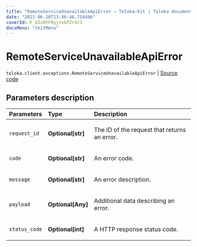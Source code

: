 ```yaml
---
title: "RemoteServiceUnavailableApiError — Toloka-Kit | Toloka documentation"
date: "2023-06-20T13:46:46.754496"
coverId: F_bIcOYF9yjrxkPZrXc3
docsMenu: "tkitMenu"
---
```


# RemoteServiceUnavailableApiError

`toloka.client.exceptions.RemoteServiceUnavailableApiError` | [Source code](https://github.com/Toloka/toloka-kit/blob/v1.2.0/src/client/exceptions.py#L125)

## Parameters description

| Parameters | Type | Description |
| :----------| :----| :-----------|
`request_id`|**Optional\[str\]**|<p>The ID of the request that returns an error.</p>
`code`|**Optional\[str\]**|<p>An error code.</p>
`message`|**Optional\[str\]**|<p>An error description.</p>
`payload`|**Optional\[Any\]**|<p>Additional data describing an error.</p>
`status_code`|**Optional\[int\]**|<p>A HTTP response status code.</p>